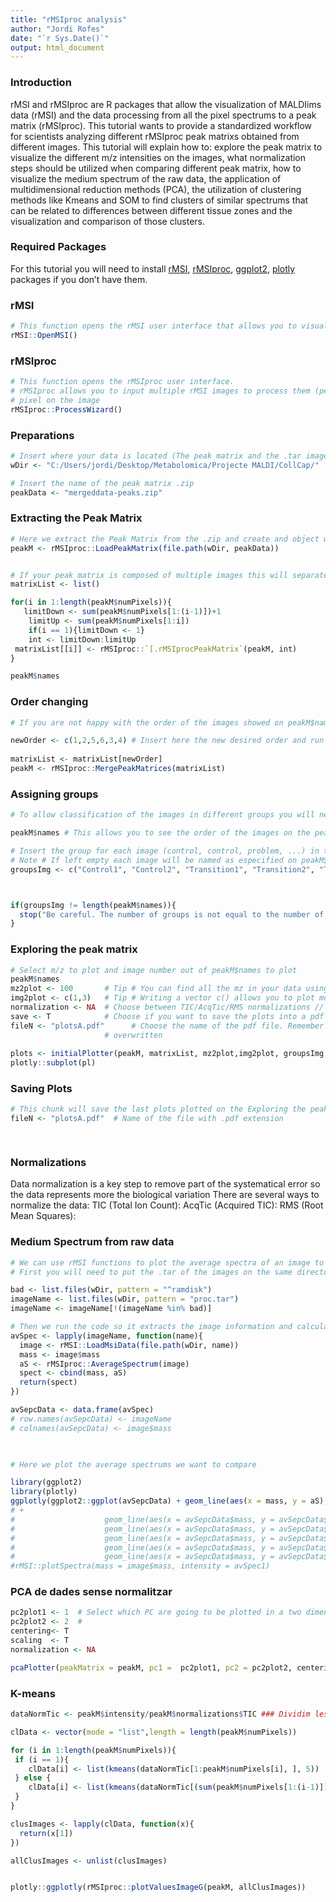 ```yaml
---
title: "rMSIproc analysis"
author: "Jordi Rofes"
date: "`r Sys.Date()`"
output: html_document
---
```


### Introduction
rMSI and rMSIproc are R packages that allow the visualization of MALDIims data (rMSI) and the data processing from all the pixel spectrums to a peak matrix (rMSIproc). This tutorial wants to provide a standardized workflow for scientists analyzing different rMSIproc peak matrixs obtained from different images. This tutorial will explain how to: explore the peak matrix to visualize the different m/z intensities on the images, what normalization steps should be utilized when comparing different peak matrix, how to visualize the medium spectrum of the raw data, the application of multidimensional reduction methods (PCA), the utilization of clustering methods like Kmeans and SOM to find clusters of similar spectrums that can be related to differences between different tissue zones and the visualization and comparison of those clusters.

### Required Packages
For this tutorial you will need to install [rMSI](https://github.com/prafols/rMSI), [rMSIproc](https://github.com/prafols/rMSIproc), [ggplot2](), [plotly]() packages if you don't have them.


### rMSI
```r
# This function opens the rMSI user interface that allows you to visualize a chosen image
rMSI::OpenMSI()
```
### rMSIproc
```r
# This function opens the rMSIproc user interface.
# rMSIproc allows you to input multiple rMSI images to process them (peak peaking, binning, aligning, baseline correction # and calibration) and outputs a compressed file with the peak matrix with the intensities of each mass bin for every    
# pixel on the image  
rMSIproc::ProcessWizard()

```

### Preparations

```r

# Insert where your data is located (The peak matrix and the .tar images)
wDir <- "C:/Users/jordi/Desktop/Metabolomica/Projecte MALDI/CollCap/" 

# Insert the name of the peak matrix .zip
peakData <- "mergeddata-peaks.zip"


```


### Extracting the Peak Matrix

```r

# Here we extract the Peak Matrix from the .zip and create and object with all the data assigned to peakM
peakM <- rMSIproc::LoadPeakMatrix(file.path(wDir, peakData))


# If your peak matrix is composed of multiple images this will separate them in multiple peak matrix
matrixList <- list()

for(i in 1:length(peakM$numPixels)){
   limitDown <- sum(peakM$numPixels[1:(i-1)])+1
    limitUp <- sum(peakM$numPixels[1:i])
    if(i == 1){limitDown <- 1}
    int <- limitDown:limitUp
 matrixList[[i]] <- rMSIproc::`[.rMSIprocPeakMatrix`(peakM, int)
}

peakM$names 
```

### Order changing

```r
# If you are not happy with the order of the images showed on peakM$names you can change it's order by entering here a    # vector with the desired order of images. This will actualize the peakM object with the new order

newOrder <- c(1,2,5,6,3,4) # Insert here the new desired order and run the code chunk. It will require some time to finish
 
matrixList <- matrixList[newOrder]
peakM <- rMSIproc::MergePeakMatrices(matrixList)
```


###  Assigning groups

```r
# To allow classification of the images in different groups you will need to insert the names of each group in the vector groupsImg in order as they are on the peak matrix

peakM$names # This allows you to see the order of the images on the peak matrix

# Insert the group for each image (control, control, problem, ...) in the order they are on the peak matrix
# Note # If left empty each image will be named as especified on peakM$names.
groupsImg <- c("Control1", "Control2", "Transition1", "Transition2", "Tumor1", "Tumor2")



if(groupsImg != length(peakM$names)){
  stop("Be careful. The number of groups is not equal to the number of images. Every image should have a group assigned")
}

```


### Exploring the peak matrix

```r

# Select m/z to plot and image number out of peakM$names to plot
peakM$names
mz2plot <- 100       # Tip # You can find all the mz in your data using peakM$mass
img2plot <- c(1,3)   # Tip # Writing a vector c() allows you to plot more images at the same time
normalization <- NA  # Choose between TIC/AcqTic/RMS normalizations // Leave it as NA for no normalization.
save <- T            # Choose if you want to save the plots into a pdf file
fileN <- "plotsA.pdf"      # Choose the name of the pdf file. Remember if you use the same name, the last one will be   
                     # overwritten
  
plots <- initialPlotter(peakM, matrixList, mz2plot,img2plot, groupsImg, normalization, save, fileN)
plotly::subplot(pl)


```

### Saving Plots

```r
# This chunk will save the last plots plotted on the Exploring the peak matrix chunk
fileN <- "plotsA.pdf"  # Name of the file with .pdf extension

 

```

### Normalizations

Data normalization is a key step to remove part of the systematical error so the data represents more the biological variation
  There are several ways to normalize the data:
     TIC (Total Ion Count): 
     AcqTic (Acquired TIC):
     RMS (Root Mean Squares):


### Medium Spectrum from raw data

```r
# We can use rMSI functions to plot the average spectra of an image to explore the raw data
# First you will need to put the .tar of the images on the same directory you are working on

bad <- list.files(wDir, pattern = "^ramdisk")
imageName <- list.files(wDir, pattern = "proc.tar")
imageName <- imageName[!(imageName %in% bad)]

# Then we run the code so it extracts the image information and calculates the average spectrum
avSpec <- lapply(imageName, function(name){
  image <- rMSI::LoadMsiData(file.path(wDir, name))
  mass <- image$mass
  aS <- rMSIproc::AverageSpectrum(image) 
  spect <- cbind(mass, aS)
  return(spect)
})

avSepcData <- data.frame(avSpec)
# row.names(avSepcData) <- imageName
# colnames(avSepcData) <- image$mass

 
```

```r
# Here we plot the average spectrums we want to compare

library(ggplot2)
library(plotly)
ggplotly(ggplot2::ggplot(avSepcData) + geom_line(aes(x = mass, y = aS), colour = "red"))
# +
#                    geom_line(aes(x = avSepcData$mass, y = avSepcData$aS.1),colour = "blue")+
#                    geom_line(aes(x = avSepcData$mass, y = avSepcData$aS.2),colour = "yellow")+
#                    geom_line(aes(x = avSepcData$mass, y = avSepcData$aS.3),colour = "green")+
#                    geom_line(aes(x = avSepcData$mass, y = avSepcData$aS.4),colour = "orange")+
#                    geom_line(aes(x = avSepcData$mass, y = avSepcData$aS.5),colour = "black")+ xlab("M/Z") + ylab("Intensity"))
#rMSI::plotSpectra(mass = image$mass, intensity = avSpec1)
```



### PCA de dades sense normalitzar

```r
pc2plot1 <- 1  # Select which PC are going to be plotted in a two dimensional graphic
pc2plot2 <- 2  # 
centering<- T 
scaling  <- T
normalization <- NA

pcaPlotter(peakMatrix = peakM, pc1 =  pc2plot1, pc2 = pc2plot2, centering, scaling, groupsImg, normalization)

```

### K-means

```r

dataNormTic <- peakM$intensity/peakM$normalizations$TIC ### Dividim les intensitats pel factor de normalització TIC 

clData <- vector(mode = "list",length = length(peakM$numPixels)) 

for (i in 1:length(peakM$numPixels)){ 
 if (i == 1){
    clData[i] <- list(kmeans(dataNormTic[1:peakM$numPixels[i], ], 5))
 } else {
    clData[i] <- list(kmeans(dataNormTic[(sum(peakM$numPixels[1:(i-1)])+1):sum(peakM$numPixels[1:i]), ], 5))
 }
}

clusImages <- lapply(clData, function(x){
  return(x[1]) 
})

allClusImages <- unlist(clusImages)


plotly::ggplotly(rMSIproc::plotValuesImageG(peakM, allClusImages))

```













